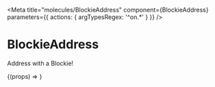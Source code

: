 

<Meta
  title="molecules/BlockieAddress"
  component={BlockieAddress}
  parameters={{ actions: { argTypesRegex: '^on.*' } }}
/>

# BlockieAddress

Address with a Blockie!

<Canvas>
  <Story name="Default" args={{ address: fAddress }}>
    {(props) => <BlockieAddress {...props} />}
  </Story>
</Canvas>
